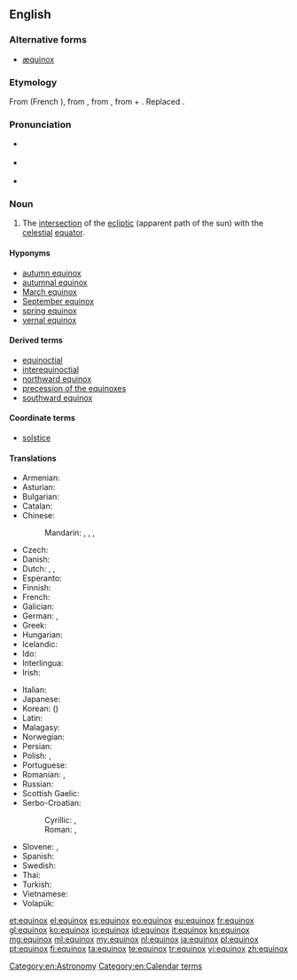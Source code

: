 ==English==
{{wikipedia}}

===Alternative forms===
* [[æquinox]] {{qualifier|chiefly archaic}}

===Etymology===
From {{etyl|fro|en}} {{term|equinoce|lang=fro}} (French {{term|équinoxe|lang=fr}}), from {{etyl|ML.|en}} {{term|equinoxium|lang=la}}, from {{etyl|la|en}} {{term|aequinoctium|lang=la}}, from {{term|aequus||equal|lang=la}} + {{term|nox||night|lang=la}}. Replaced {{etyl|ang|-}} {{term|efnniht|lang=ang}}.

===Pronunciation===
* {{a|RP}} {{IPA|/ˈɛkwɪˌnoks/|/ˈiːkwɪˌnɒks/|lang=en}}
* {{a|GenAm}} {{IPA|/ˈiːkwəˌnɑːks/|lang=en}}
* {{audio|en-us-equinox.ogg|Audio (US)|lang=en}}

===Noun===
{{en-noun|es|equinoctes}}

# The [[intersection]] of the [[ecliptic]] (apparent path of the sun) with the [[celestial]] [[equator]].

====Hyponyms====
* [[autumn equinox]]
* [[autumnal equinox]]
* [[March equinox]]
* [[September equinox]]
* [[spring equinox]]
* [[vernal equinox]]

====Derived terms====
* [[equinoctial]]
* [[interequinoctial]]
* [[northward equinox]]
* [[precession of the equinoxes]]
* [[southward equinox]]

====Coordinate terms====
* [[solstice]]

====Translations====
{{trans-top|intersection of the ecliptic with the celestial equator}}
* Armenian: {{t|hy|գիշերահավասար|tr=gišerahavasar}}
* Asturian: {{t|ast|equinocciu|m}}
* Bulgarian: {{t|bg|равноденствие|n|tr=ravnodénstvie|sc=Cyrl}}
* Catalan: {{t|ca|equinocci|m}}
* Chinese:
*: Mandarin: {{t+|cmn|晝夜平分點|sc=Hani}}, {{t|cmn|昼夜平分点|tr=zhòuyè píngfēndiǎn|sc=Hani}}, {{t|cmn|二分點|sc=Hani}}, {{t+|cmn|二分点|tr=èrfēndiǎn|sc=Hani}}
* Czech: {{t+|cs|rovnodennost|f}}
* Danish: {{t|da|jævndøgn}}
* Dutch: {{t+|nl|nachtevening}}, {{t+|nl|dag-en-nachtevening}}, {{t+|nl|equinox}}
* Esperanto: {{t|eo|ekvinokso}}
* Finnish: {{t+|fi|päiväntasaus}}
* French: {{t+|fr|équinoxe|m}}
* Galician: {{t+|gl|equinoccio|m}}
* German: {{t+|de|Äquinoktium|n}}, {{t+|de|Tagundnachtgleiche|f}}
* Greek: {{t+|el|ισημερία|f|tr=isimería}}
* Hungarian: {{t+|hu|napéjegyenlőség}}
* Icelandic: {{t|is|jafndægur|n}}
* Ido: {{t+|io|equinoxo}}
* Interlingua: {{t|ia|equinoctio}}
* Irish: {{t|ga|cónocht|f}}
{{trans-mid}}
* Italian: {{t+|it|equinozio|m}}
* Japanese: {{t|ja|分点|tr=ぶんてん, bunten|sc=Jpan}}
* Korean: {{t+|ko|분점|sc=Kore}} ({{t+|ko|分點|sc=Kore}})
* Latin: {{t|la|aequinoctium|n}}
* Malagasy: {{t+|mg|ekinôksa}}
* Norwegian: {{t|no|jevndøgn|n}}
* Persian: {{t+|fa|اعتدال|tr=e'tedâl|sc=fa-Arab}}
* Polish: {{t+|pl|równonoc|f}}, {{t+|pl|ekwinokcjum|n}}
* Portuguese: {{t+|pt|equinócio|m}}
* Romanian: {{t+|ro|echinox|n}}, {{t+|ro|echinocțiu|n}}
* Russian: {{t+|ru|равноденствие|n|tr=ravnodénstvije}}
* Scottish Gaelic: {{t|gd|co-fhad-thràth|m}}
* Serbo-Croatian:
*: Cyrillic: {{t|sh|равнодневница|f}}, {{t|sh|равнодневица|f}}
*: Roman: {{t|sh|ravnodnevnica|f}}, {{t+|sh|ravnodnevica|f}}
* Slovene: {{t+|sl|enakonočje|n}}, {{t|sl|ekvinokcij|m}}
* Spanish: {{t+|es|equinoccio|m}}
* Swedish: {{t+|sv|dagjämning}}
* Thai: {{t|th|วิษุวัต|tr=wisuwat|sc=Thai}}
* Turkish: {{t+|tr|ekinoks}}
* Vietnamese: {{t|vi|điểm phân}}
* Volapük: {{t-needed|vo}}
{{trans-bottom}}

[[Category:en:Astronomy]]
[[Category:en:Calendar terms]]

[[et:equinox]]
[[el:equinox]]
[[es:equinox]]
[[eo:equinox]]
[[eu:equinox]]
[[fr:equinox]]
[[gl:equinox]]
[[ko:equinox]]
[[io:equinox]]
[[id:equinox]]
[[it:equinox]]
[[kn:equinox]]
[[mg:equinox]]
[[ml:equinox]]
[[my:equinox]]
[[nl:equinox]]
[[ja:equinox]]
[[pl:equinox]]
[[pt:equinox]]
[[fi:equinox]]
[[ta:equinox]]
[[te:equinox]]
[[tr:equinox]]
[[vi:equinox]]
[[zh:equinox]]